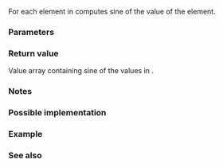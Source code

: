{{cpp/title|sin{{small|(std::valarray)}}}}
{{cpp/numeric/valarray/navbar}}
{{ddcl|header=valarray|1=
template&lt; class T &gt;
valarray&lt;T&gt; sin( const valarray&lt;T&gt;&amp; va );
}}

For each element in {{c|va}} computes sine of the value of the element.

===Parameters===
{{par begin}}
{{par|va|value array to apply the operation to}}
{{par end}}

===Return value===
Value array containing sine of the values in {{c|va}}.

===Notes===
{{cpp/numeric/valarray/notes unq|sin}}

{{cpp/numeric/valarray/notes ret|sin}}

===Possible implementation===
{{cpp/numeric/valarray/impl|sin}}

===Example===
{{example
|code=
#include &lt;cmath&gt;
#include &lt;iostream&gt;
#include &lt;numbers&gt;
#include &lt;valarray&gt;

int main()
{
    std::valarray&lt;double&gt; v1 = {0, 0.25, 0.5, 0.75, 1};
    std::valarray&lt;double&gt; v2 = std::sin(v1 * std::numbers::pi);

    for (double n : v2)
        std::cout &lt;&lt; std::fixed &lt;&lt; n &lt;&lt; ' ';
    std::cout &lt;&lt; '\n';
}
|output=
0.000000 0.707107 1.000000 0.707107 0.000000 
}}

===See also===
{{dsc begin}}
{{dsc inc|cpp/numeric/valarray/dsc cos}}
{{dsc inc|cpp/numeric/valarray/dsc tan}}
{{dsc inc|cpp/numeric/valarray/dsc asin}}
{{dsc inc|cpp/numeric/math/dsc sin}}
{{dsc inc|cpp/numeric/complex/dsc sin}}
{{dsc end}}

{{langlinks|de|es|fr|it|ja|pt|ru|zh}}